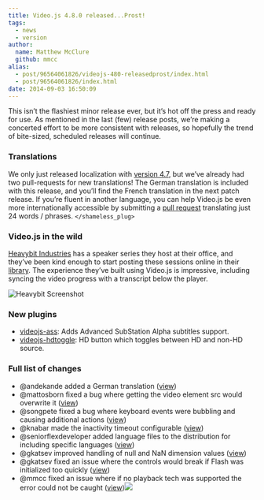 ```yaml
---
title: Video.js 4.8.0 released...Prost!
tags:
  - news
  - version
author:
  name: Matthew McClure
  github: mmcc
alias:
  - post/96564061826/videojs-480-releasedprost/index.html
  - post/96564061826/index.html
date: 2014-09-03 16:50:09
---
```


This isn&rsquo;t the flashiest minor release ever, but it&rsquo;s hot off the press and ready for use. As mentioned in the last (few) release posts, we&rsquo;re making a concerted effort to be more consistent with releases, so hopefully the trend of bite-sized, scheduled releases will continue.

### Translations

We only just released localization with [version 4.7](/blog/video-js-v4-7-0-built-mostly-by-new-contributors-also-google-chooses-video-js/), but we&rsquo;ve already had two pull-requests for new translations! The German translation is included with this release, and you&rsquo;ll find the French translation in the next patch release. If you&rsquo;re fluent in another language, you can help Video.js be even more internationally accessible by submitting a [pull request](https://github.com/videojs/video.js/blob/master/CONTRIBUTING.md) translating just 24 words / phrases. `</shameless_plug>`

### Video.js in the wild

[Heavybit Industries](http://www.heavybit.com/) has a speaker series they host at their office, and they&rsquo;ve been kind enough to start posting these sessions online in their [library](http://www.heavybit.com/library). The experience they&rsquo;ve built using Video.js is impressive, including syncing the video progress with a transcript below the player.

![Heavybit Screenshot](https://i.cloudup.com/STyw7zm_1R.png)

### New plugins

*   [videojs-ass](https://github.com/SunnyLi/videojs-ass): Adds Advanced SubStation Alpha subtitles support.
*   [videojs-hdtoggle](https://github.com/Hussnain1/Video.js-HD-Toggle-Plugin): HD button which toggles between HD and non-HD source.

### Full list of changes

*   @andekande added a German translation ([view](https://github.com/videojs/video.js/pull/1426))
*   @mattosborn fixed a bug where getting the video element src would overwrite it ([view](https://github.com/videojs/video.js/pull/1430))
*   @songpete fixed a bug where keyboard events were bubbling and causing additional actions ([view](https://github.com/videojs/video.js/pull/1455))
*   @knabar made the inactivity timeout configurable ([view](https://github.com/videojs/video.js/pull/1409))
*   @seniorflexdeveloper added language files to the distribution for including specific languages ([view](https://github.com/videojs/video.js/pull/1453))
*   @gkatsev improved handling of null and NaN dimension values ([view](https://github.com/videojs/video.js/pull/1449))
*   @gkatsev fixed an issue where the controls would break if Flash was initialized too quickly ([view](https://github.com/videojs/video.js/pull/1470))
*   @mmcc fixed an issue where if no playback tech was supported the error could not be caught ([view](https://github.com/videojs/video.js/pull/1473))![](http://feeds.feedburner.com/~r/video-js/~4/si_kAdmtIKI)
